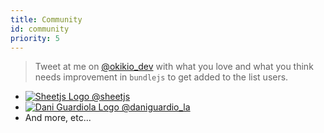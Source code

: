```yaml
---
title: Community
id: community
priority: 5
---
```


> Tweet at me on [@okikio\_dev](https://twitter.com/@okikio_dev) with what you love and what you think needs improvement in `bundlejs` to get added to the list users.

* [![Sheetjs Logo](https://opencollective.com/bundle/organization/0/avatar.svg?avatarHeight=128) @sheetjs](https://opencollective.com/bundle/organization/0/website)
* [![Dani Guardiola Logo](https://opencollective.com/bundle/individual/0/avatar.svg?avatarHeight=128) @daniguardio\_la](https://opencollective.com/bundle/individual/0/website)
* And more, etc...
